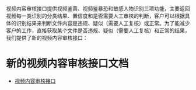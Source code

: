 视频内容审核接口提供视频鉴黄、视频鉴暴恐和敏感人物识别三项功能，主要返回视频每一类识别的分类结果、置信度和是否需要人工审核的判断，客户可以根据具体的识别结果来判断文件内容是违规、疑似（需要人工复核）或正常。为了能减少客户的工作，直接获取某个文件是否违规、疑似（需要人工复核）和正常的结果，我们提供了新的视频内容审核接口：

# 新的视频内容审核接口文档
* [视频内容审核接口](https://developer.qiniu.com/censor/api/5620/video-censor)
